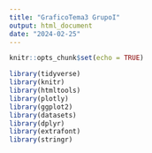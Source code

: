 ```yaml
---
title: "GraficoTema3 GrupoI"
output: html_document
date: "2024-02-25"
---
```


```r
knitr::opts_chunk$set(echo = TRUE)
```




```r
library(tidyverse)
library(knitr)
library(htmltools)
library(plotly)
library(ggplot2)
library(datasets)
library(dplyr)
library(extrafont)
library(stringr)

```

